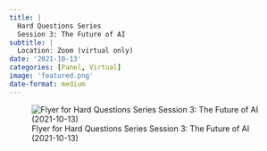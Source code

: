 ```yaml
---
title: |
  Hard Questions Series
  Session 3: The Future of AI
subtitle: |
  Location: Zoom (virtual only)
date: '2021-10-13'
categories: [Panel, Virtual]
image: 'featured.png'
date-format: medium 
---
```




![Flyer for Hard Questions Series
Session 3: The Future of AI (2021-10-13)](featured.png){.lightbox}
